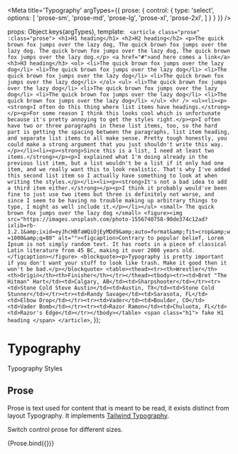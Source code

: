 
<Meta
  title='Typography'
  argTypes={{
    prose: {
      control: {
        type: 'select',
        options: [
          'prose-sm',
          'prose-md',
          'prose-lg',
          'prose-xl',
          'prose-2xl',
        ]
      }
    }
  }}
/>

  props: Object.keys(argTypes),
  template: `
    <article class="prose" :class="prose">
      <h1>H1 heading</h1>
      <h2>H2 heading</h2>
      <p>The quick brown fox jumps over the lazy dog, The quick brown fox jumps over the lazy dog. The quick brown fox jumps over the lazy dog, The quick brown fox jumps over the lazy dog.</p>
      <a href="#">and here comes a link</a>
      <h3>H3 heading</h3>
      <ol>
        <li>The quick brown fox jumps over the lazy dog</li>
        <li>The quick brown fox jumps over the lazy dog</li>
        <li>The quick brown fox jumps over the lazy dog</li>
        <li>The quick brown fox jumps over the lazy dog</li>
      </ol>
      <ul>
        <li>The quick brown fox jumps over the lazy dog</li>
        <li>The quick brown fox jumps over the lazy dog</li>
        <li>The quick brown fox jumps over the lazy dog</li>
        <li>The quick brown fox jumps over the lazy dog</li>
      </ul>
      <hr />
      <ul><li><p><strong>I often do this thing where list items have headings.</strong></p><p>For some reason I think this looks cool which is unfortunate because it's pretty annoying to get the styles right.</p><p>I often have two or three paragraphs in these list items, too, so the hard part is getting the spacing between the paragraphs, list item heading, and separate list items to all make sense. Pretty tough honestly, you could make a strong argument that you just shouldn't write this way.</p></li><li><p><strong>Since this is a list, I need at least two items.</strong></p><p>I explained what I'm doing already in the previous list item, but a list wouldn't be a list if it only had one item, and we really want this to look realistic. That's why I've added this second list item so I actually have something to look at when writing the styles.</p></li><li><p><strong>It's not a bad idea to add a third item either.</strong></p><p>I think it probably would've been fine to just use two items but three is definitely not worse, and since I seem to be having no trouble making up arbitrary things to type, I might as well include it.</p></li></ul>
      <small>
        The quick brown fox jumps over the lazy dog
      </small>
      <figure><img src="https://images.unsplash.com/photo-1556740758-90de374c12ad?ixlib=rb-1.2.1&amp;ixid=eyJhcHBfaWQiOjEyMDd9&amp;auto=format&amp;fit=crop&amp;w=1000&amp;q=80" alt=""><figcaption>Contrary to popular belief, Lorem Ipsum is not simply random text. It has roots in a piece of classical Latin literature from 45 BC, making it over 2000 years old.</figcaption></figure>
      <blockquote><p>Typography is pretty important if you don't want your stuff to look like trash. Make it good then it won't be bad.</p></blockquote>
      <table><thead><tr><th>Wrestler</th><th>Origin</th><th>Finisher</th></tr></thead><tbody><tr><td>Bret "The Hitman" Hart</td><td>Calgary, AB</td><td>Sharpshooter</td></tr><tr><td>Stone Cold Steve Austin</td><td>Austin, TX</td><td>Stone Cold Stunner</td></tr><tr><td>Randy Savage</td><td>Sarasota, FL</td><td>Elbow Drop</td></tr><tr><td>Vader</td><td>Boulder, CO</td><td>Vader Bomb</td></tr><tr><td>Razor Ramon</td><td>Chuluota, FL</td><td>Razor's Edge</td></tr></tbody></table>
      <span class="h1">
        fake H1 heading
      </span>
    </article>`,
});

# Typography

Typography Styles

## Prose

Prose is text used for content that is meant to be read, it exists distinct from layout Typography. It implements [Tailwind Typography](https://tailwindcss.com/docs/typography-plugin).

Switch control prose for different sizes.

<ArgsTable story="Prose" />

<Canvas>
  <Story
    name="Prose"
    args={{
      prose: 'prose-sm'
    }}
  >
    {Prose.bind({})}
  </Story>
</Canvas>

